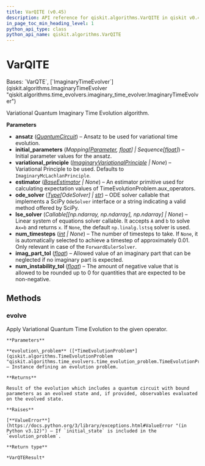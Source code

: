 ```yaml
---
title: VarQITE (v0.45)
description: API reference for qiskit.algorithms.VarQITE in qiskit v0.45
in_page_toc_min_heading_level: 1
python_api_type: class
python_api_name: qiskit.algorithms.VarQITE
---
```


# VarQITE

<Class id="qiskit.algorithms.VarQITE" isDedicatedPage={true} github="https://github.com/qiskit/qiskit/tree/stable/0.45/qiskit/algorithms/time_evolvers/variational/var_qite.py" signature="qiskit.algorithms.VarQITE(ansatz, initial_parameters, variational_principle=None, estimator=None, ode_solver=<class 'qiskit.algorithms.time_evolvers.variational.solvers.ode.forward_euler_solver.ForwardEulerSolver'>, lse_solver=None, num_timesteps=None, imag_part_tol=1e-07, num_instability_tol=1e-07)" modifiers="class">
  Bases: `VarQTE`, [`ImaginaryTimeEvolver`](qiskit.algorithms.ImaginaryTimeEvolver "qiskit.algorithms.time_evolvers.imaginary_time_evolver.ImaginaryTimeEvolver")

  Variational Quantum Imaginary Time Evolution algorithm.

  **Parameters**

  *   **ansatz** ([*QuantumCircuit*](qiskit.circuit.QuantumCircuit "qiskit.circuit.QuantumCircuit")) – Ansatz to be used for variational time evolution.
  *   **initial\_parameters** (*Mapping\[*[*Parameter*](qiskit.circuit.Parameter "qiskit.circuit.Parameter")*,* [*float*](https://docs.python.org/3/library/functions.html#float "(in Python v3.12)")*] | Sequence\[*[*float*](https://docs.python.org/3/library/functions.html#float "(in Python v3.12)")*]*) – Initial parameter values for the ansatz.
  *   **variational\_principle** ([*ImaginaryVariationalPrinciple*](qiskit.algorithms.time_evolvers.variational.ImaginaryVariationalPrinciple "qiskit.algorithms.time_evolvers.variational.ImaginaryVariationalPrinciple") *| None*) – Variational Principle to be used. Defaults to `ImaginaryMcLachlanPrinciple`.
  *   **estimator** ([*BaseEstimator*](qiskit.primitives.BaseEstimator "qiskit.primitives.BaseEstimator") *| None*) – An estimator primitive used for calculating expectation values of TimeEvolutionProblem.aux\_operators.
  *   **ode\_solver** ([*Type*](circuit_classical#qiskit.circuit.classical.types.Type "qiskit.circuit.classical.types.Type")*\[OdeSolver] |* [*str*](https://docs.python.org/3/library/stdtypes.html#str "(in Python v3.12)")) – ODE solver callable that implements a SciPy `OdeSolver` interface or a string indicating a valid method offered by SciPy.
  *   **lse\_solver** (*Callable\[\[np.ndarray, np.ndarray], np.ndarray] | None*) – Linear system of equations solver callable. It accepts `A` and `b` to solve `Ax=b` and returns `x`. If `None`, the default `np.linalg.lstsq` solver is used.
  *   **num\_timesteps** ([*int*](https://docs.python.org/3/library/functions.html#int "(in Python v3.12)") *| None*) – The number of timesteps to take. If `None`, it is automatically selected to achieve a timestep of approximately 0.01. Only relevant in case of the `ForwardEulerSolver`.
  *   **imag\_part\_tol** ([*float*](https://docs.python.org/3/library/functions.html#float "(in Python v3.12)")) – Allowed value of an imaginary part that can be neglected if no imaginary part is expected.
  *   **num\_instability\_tol** ([*float*](https://docs.python.org/3/library/functions.html#float "(in Python v3.12)")) – The amount of negative value that is allowed to be rounded up to 0 for quantities that are expected to be non-negative.

  ## Methods

  ### evolve

  <Function id="qiskit.algorithms.VarQITE.evolve" signature="evolve(evolution_problem)">
    Apply Variational Quantum Time Evolution to the given operator.

    **Parameters**

    **evolution\_problem** ([*TimeEvolutionProblem*](qiskit.algorithms.TimeEvolutionProblem "qiskit.algorithms.time_evolvers.time_evolution_problem.TimeEvolutionProblem")) – Instance defining an evolution problem.

    **Returns**

    Result of the evolution which includes a quantum circuit with bound parameters as an evolved state and, if provided, observables evaluated on the evolved state.

    **Raises**

    [**ValueError**](https://docs.python.org/3/library/exceptions.html#ValueError "(in Python v3.12)") – If `initial_state` is included in the `evolution_problem`.

    **Return type**

    *VarQTEResult*
  </Function>
</Class>

